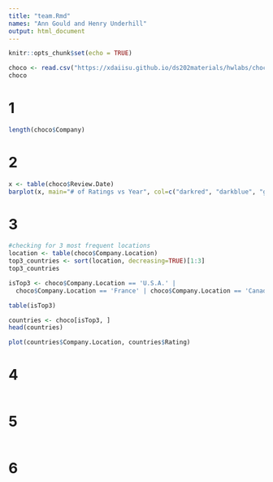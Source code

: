 ```yaml
---
title: "team.Rmd"
names: "Ann Gould and Henry Underhill"
output: html_document
---
```


```r
knitr::opts_chunk$set(echo = TRUE)
```

```r
choco <- read.csv("https://xdaiisu.github.io/ds202materials/hwlabs/choco.csv")
choco
```

# 1
```r
length(choco$Company)
```

# 2
```r
x <- table(choco$Review.Date)
barplot(x, main="# of Ratings vs Year", col=c("darkred", "darkblue", "green", "yellow", "purple"))
```

# 3
```r
#checking for 3 most frequent locations
location <- table(choco$Company.Location)
top3_countries <- sort(location, decreasing=TRUE)[1:3]
top3_countries

isTop3 <- choco$Company.Location == 'U.S.A.' | 
  choco$Company.Location == 'France' | choco$Company.Location == 'Canada'

table(isTop3)

countries <- choco[isTop3, ]
head(countries)

plot(countries$Company.Location, countries$Rating)
```

# 4
```r

```

# 5
```r

```

# 6
```r

```
